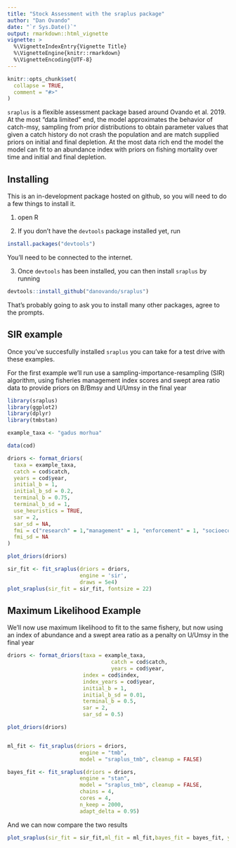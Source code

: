 ```yaml
---
title: "Stock Assessment with the sraplus package"
author: "Dan Ovando"
date: "`r Sys.Date()`"
output: rmarkdown::html_vignette
vignette: >
  %\VignetteIndexEntry{Vignette Title}
  %\VignetteEngine{knitr::rmarkdown}
  %\VignetteEncoding{UTF-8}
---
```


```r
knitr::opts_chunk$set(
  collapse = TRUE,
  comment = "#>"
)

```

`sraplus` is a flexible assessment package based around Ovando et al. 2019. At the most "data limited" end, the model approximates the behavior of catch-msy, sampling from prior distributions to obtain parameter values that given a catch history do not crash the population and are match supplied priors on initial and final depletion. At the most data rich end the model the model can fit to an abundance index with priors on fishing mortality over time and initial and final depletion.


## Installing

This is an in-development package hosted on github, so you will need to do a few things to install it. 

1. open R

2. If you don't have the `devtools` package installed yet, run

```r
install.packages("devtools")
```

You'll need to be connected to the internet.

3. Once `devtools` has been installed, you can then install `sraplus` by running

```r
devtools::install_github("danovando/sraplus")
```

That's probably going to ask you to install many other packages, agree to the prompts. 

## SIR example

Once you've succesfully installed `sraplus` you can take for a test drive with these examples. 

For the first example we'll run use a sampling-importance-resampling (SIR) algorithm, using fisheries management index scores and swept area ratio data to provide priors on B/Bmsy and U/Umsy in the final year

```r

library(sraplus)
library(ggplot2)
library(dplyr)
library(tmbstan)

example_taxa <- "gadus morhua"

data(cod)

driors <- format_driors(
  taxa = example_taxa,
  catch = cod$catch,
  years = cod$year,
  initial_b = 1,
  initial_b_sd = 0.2,
  terminal_b = 0.75,
  terminal_b_sd = 1,
  use_heuristics = TRUE,
  sar = 2,
  sar_sd = NA,
  fmi = c("research" = 1,"management" = 1, "enforcement" = 1, "socioeconomics" = 1),
  fmi_sd = NA
)

plot_driors(driors)

sir_fit <- fit_sraplus(driors = driors,
                       engine = 'sir',
                       draws = 5e4)
plot_sraplus(sir_fit = sir_fit, fontsize = 22)

```


## Maximum Likelihood Example

We'll now use maximum likelihood to fit to the same fishery, but now using an index of abundance and a swept area ratio as a penalty on U/Umsy in the final year

```r

driors <- format_driors(taxa = example_taxa,
                                 catch = cod$catch,
                                 years = cod$year,
                        index = cod$index,
                        index_years = cod$year,
                        initial_b = 1,
                        initial_b_sd = 0.01,
                        terminal_b = 0.5,
                        sar = 2,
                        sar_sd = 0.5)

plot_driors(driors)


ml_fit <- fit_sraplus(driors = driors,
                       engine = "tmb",
                       model = "sraplus_tmb", cleanup = FALSE)

bayes_fit <- fit_sraplus(driors = driors,
                       engine = "stan",
                       model = "sraplus_tmb", cleanup = FALSE,
                       chains = 4, 
                       cores = 4,
                       n_keep = 2000,
                       adapt_delta = 0.95)

```


And we can now compare the two results


```r

plot_sraplus(sir_fit = sir_fit,ml_fit = ml_fit,bayes_fit = bayes_fit, years = driors$years)

```


